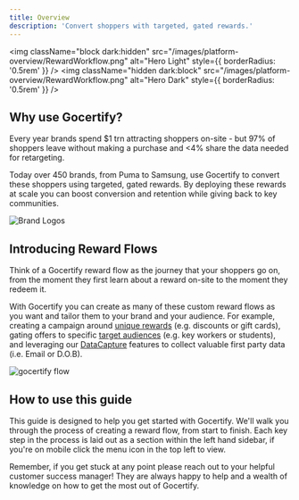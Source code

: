 ```yaml
---
title: Overview
description: 'Convert shoppers with targeted, gated rewards.'
---
```


<img
  className="block dark:hidden"
  src="/images/platform-overview/RewardWorkflow.png"
  alt="Hero Light"
  style={{ borderRadius: '0.5rem' }}
/>
<img
  className="hidden dark:block"
  src="/images/platform-overview/RewardWorkflow.png"
  alt="Hero Dark"
  style={{ borderRadius: '0.5rem' }}
/>
## Why use Gocertify?
Every year brands spend $1 trn attracting shoppers on-site - but 97\% of shoppers leave without making a purchase and \<4\% share the data needed for retargeting.

Today over 450 brands, from Puma to Samsung, use Gocertify to convert these shoppers using targeted, gated rewards. By deploying
these rewards at scale you can boost conversion and retention while giving back to key communities. 

<Frame>
<img src="/images/branding/brandLogos.png" alt="Brand Logos" />
</Frame>

## Introducing Reward Flows
Think of a Gocertify reward flow as the journey that your shoppers go on, from the moment they first learn about a reward on-site to the moment they redeem it.  

With Gocertify you can create as many of these custom reward flows as you want and tailor them to your brand and your audience. For example, creating a campaign around [unique rewards](/section/buildRewardFlows/chooseReward) (e.g. discounts or gift cards), gating offers to specific [target
audiences](/section/buildRewardFlows/closedUserGroups) (e.g. key workers or students), and leveraging our [DataCapture](/section/captureData/overview) features to collect valuable first party data (i.e. Email or D.O.B).


<img src="/images/platform-overview/gocertifyFlow.png" alt="gocertify flow" />

## How to use this guide
This guide is designed to help you get started with Gocertify. We'll walk you through the process of creating a reward flow, from start to finish. Each key step in the process is laid out as a section within the left hand sidebar, if you're on mobile click the menu icon in the top left to view.

Remember, if you get stuck at any point please reach out to your helpful customer success manager! They are always happy to help and a wealth of knowledge on how to get the most out of Gocertify.

